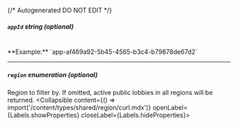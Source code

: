 {/* Autogenerated DO NOT EDIT  */}

##### `appId` _string (optional)_
<br/>
**Example:** `app-af469a92-5b45-4565-b3c4-b79878de67d2`

---
##### `region` _enumeration (optional)_
Region to filter by. If omitted, active public lobbies in all regions will be returned.
<Collapsible content={() => import('/content/types/shared/region/curl.mdx')} openLabel={Labels.showProperties} closeLabel={Labels.hideProperties}>
</Collapsible>


